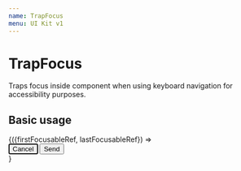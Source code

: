 ```yaml
---
name: TrapFocus
menu: UI Kit v1
---
```



# TrapFocus

Traps focus inside component when using keyboard navigation for accessibility purposes.

## Basic usage

<Playground>
  <div>
    <TrapFocus>
    {({firstFocusableRef, lastFocusableRef}) =>
      <div>
        <Button forwardRef={firstFocusableRef} autoFocus>Cancel</Button>
        <Button forwardRef={lastFocusableRef}>Send</Button>
      </div>
    }
    </TrapFocus>
  </div>
</Playground>
